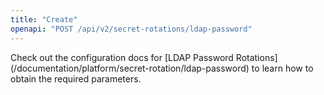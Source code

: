 ```yaml
---
title: "Create"
openapi: "POST /api/v2/secret-rotations/ldap-password"
---
```


<Note>
    Check out the configuration docs for [LDAP Password Rotations](/documentation/platform/secret-rotation/ldap-password) to learn how to obtain the
    required parameters.
</Note>